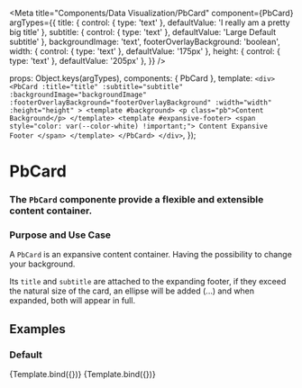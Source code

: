 
<Meta
  title="Components/Data Visualization/PbCard"
  component={PbCard}
  argTypes={{
      title: {
        control: {
          type: 'text'
        },
        defaultValue: 'I really am a pretty big title'
      },
      subtitle: {
        control: {
          type: 'text'
        },
        defaultValue: 'Large Default subtitle'
      },
      backgroundImage: 'text',
      footerOverlayBackground: 'boolean',
      width: {
        control: {
          type: 'text'
        },
        defaultValue: '175px'
      },
      height: {
        control: {
          type: 'text'
        },
        defaultValue: '205px'
      },
  }}
/>

  props: Object.keys(argTypes),
  components: { PbCard },
  template: `
    <div>
      <PbCard
        :title="title"
        :subtitle="subtitle"
        :backgroundImage="backgroundImage"
        :footerOverlayBackground="footerOverlayBackground"
        :width="width"
        :height="height"
      >
        <template #background>
          <p class="pb">Content Background</p>
        </template>
        <template #expansive-footer>
          <span style="color: var(--color-white) !important;">
            Content Expansive Footer
          </span>
        </template>
      </PbCard>
    </div>
  `,
});

# **PbCard**
### The `PbCard` componente provide a flexible and extensible content container.

### Purpose and Use Case

A `PbCard` is an expansive content container.
Having the possibility to change your background.

Its `title` and `subtitle` are attached to the expanding footer,
if they exceed the natural size of the card, an ellipse will be added (...)
and when expanded, both will appear in full.

## Examples

### Default

<Canvas>
  <Story name="Default">
    {Template.bind({})}
  </Story>
</Canvas>

<Canvas>
  <Story
    name="With Background Image"
    args={{
      backgroundImage: 'https://adapcon-pro-staging-microservice-file-public.s3.sa-east-1.amazonaws.com/stage-simplificamais/store/images/000087a0268f141f2a69fdbd4ce13a4b-1-20210504172244656_1000x1000.jpg',
      footerOverlayBackground: true,
    }}
  >
    {Template.bind({})}
  </Story>
</Canvas>
